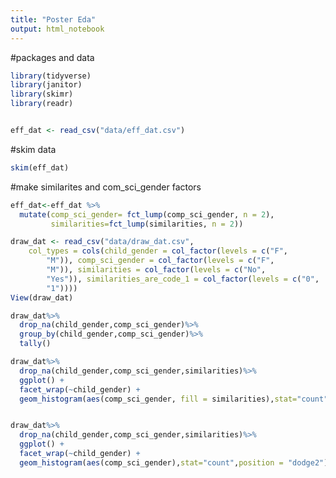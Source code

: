 ```yaml
---
title: "Poster Eda"
output: html_notebook
---
```


#packages and data

```r
library(tidyverse)
library(janitor)
library(skimr)
library(readr)


eff_dat <- read_csv("data/eff_dat.csv")
```

#skim data

```r

skim(eff_dat)
```

#make similarites and com_sci_gender factors 

```r
eff_dat<-eff_dat %>%
  mutate(comp_sci_gender= fct_lump(comp_sci_gender, n = 2),
         similarities=fct_lump(similarities, n = 2))


```

```r


draw_dat <- read_csv("data/draw_dat.csv", 
    col_types = cols(child_gender = col_factor(levels = c("F", 
        "M")), comp_sci_gender = col_factor(levels = c("F", 
        "M")), similarities = col_factor(levels = c("No", 
        "Yes")), similarities_are_code_1 = col_factor(levels = c("0", 
        "1"))))
View(draw_dat)

```

```r


draw_dat%>%
  drop_na(child_gender,comp_sci_gender)%>%
  group_by(child_gender,comp_sci_gender)%>%
  tally()

```

```r


draw_dat%>%
  drop_na(child_gender,comp_sci_gender,similarities)%>%
  ggplot() +
  facet_wrap(~child_gender) +
  geom_histogram(aes(comp_sci_gender, fill = similarities),stat="count",position = "dodge2")


draw_dat%>%
  drop_na(child_gender,comp_sci_gender,similarities)%>%
  ggplot() +
  facet_wrap(~child_gender) +
  geom_histogram(aes(comp_sci_gender),stat="count",position = "dodge2")

```

